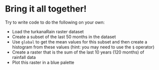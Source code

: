 # Bring it all together!

Try to write code to do the following on your own:

* Load the turkanaRain raster dataset
* Create a subset of the last 50 months in the dataset
* Use `global` to get the mean values for this subset and then create a histogram from these values (hint: you may need to use the `$` operator)
* Create a raster that is the sum of the last 10 years (120 months) of rainfall data
* Plot this raster in a blue palette